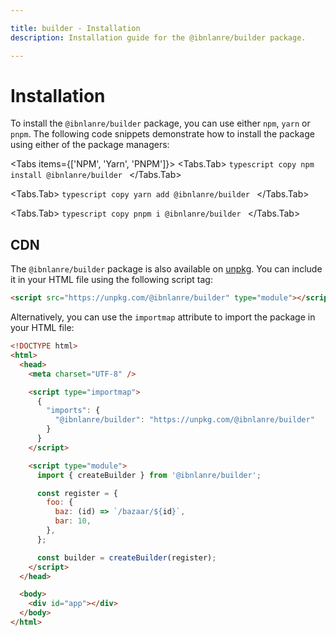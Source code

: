 ```yaml
---

title: builder - Installation
description: Installation guide for the @ibnlanre/builder package.

---
```


# Installation

To install the `@ibnlanre/builder` package, you can use either `npm`, `yarn` or `pnpm`. The following code snippets demonstrate how to install the package using either of the package managers:

<Tabs items={['NPM', 'Yarn', 'PNPM']}>
  <Tabs.Tab>
    ```typescript copy
    npm install @ibnlanre/builder
    ```
  </Tabs.Tab>

  <Tabs.Tab>
    ```typescript copy
    yarn add @ibnlanre/builder
    ```
  </Tabs.Tab>

  <Tabs.Tab>
    ```typescript copy
    pnpm i @ibnlanre/builder
    ```
  </Tabs.Tab>
</Tabs>

## CDN

The `@ibnlanre/builder` package is also available on [unpkg](https://unpkg.com/). You can include it in your HTML file using the following script tag:

```html
<script src="https://unpkg.com/@ibnlanre/builder" type="module"></script>
```

Alternatively, you can use the `importmap` attribute to import the package in your HTML file:

```html
<!DOCTYPE html>
<html>
  <head>
    <meta charset="UTF-8" />

    <script type="importmap">
      {
        "imports": {
          "@ibnlanre/builder": "https://unpkg.com/@ibnlanre/builder"
        }
      }
    </script>

    <script type="module">
      import { createBuilder } from '@ibnlanre/builder';

      const register = {
        foo: {
          baz: (id) => `/bazaar/${id}`,
          bar: 10,
        },
      };

      const builder = createBuilder(register);
    </script>
  </head>

  <body>
    <div id="app"></div>
  </body>
</html>
```
